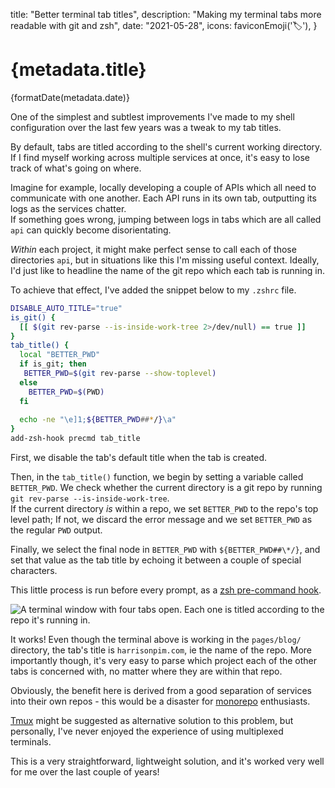 
  title: "Better terminal tab titles",
  description: "Making my terminal tabs more readable with git and zsh",
  date: "2021-05-28",
  icons: faviconEmoji('🏷️'),
}

# {metadata.title}

<time dateTime={metadata.date}>{formatDate(metadata.date)}</time>

One of the simplest and subtlest improvements I've made to my shell configuration over the last few years was a tweak to my tab titles.

By default, tabs are titled according to the shell's current working directory. If I find myself working across multiple services at once, it's easy to lose track of what's going on where.

Imagine for example, locally developing a couple of APIs which all need to communicate with one another. Each API runs in its own tab, outputting its logs as the services chatter.  
If something goes wrong, jumping between logs in tabs which are all called `api` can quickly become disorientating.

_Within_ each project, it might make perfect sense to call each of those directories `api`, but in situations like this I'm missing useful context. Ideally, I'd just like to headline the name of the git repo which each tab is running in.

To achieve that effect, I've added the snippet below to my `.zshrc` file.

```sh
DISABLE_AUTO_TITLE="true"
is_git() {
  [[ $(git rev-parse --is-inside-work-tree 2>/dev/null) == true ]]
}
tab_title() {
  local "BETTER_PWD"
  if is_git; then
   BETTER_PWD=$(git rev-parse --show-toplevel)
  else
    BETTER_PWD=$(PWD)
  fi
  
  echo -ne "\e]1;${BETTER_PWD##*/}\a"
}
add-zsh-hook precmd tab_title
```


First, we disable the tab's default title when the tab is created.

Then, in the `tab_title()` function, we begin by setting a variable called `BETTER_PWD`. We check whether the current directory is a git repo by running `git rev-parse --is-inside-work-tree`.  
If the current directory _is_ within a repo, we set `BETTER_PWD` to the repo's top level path; If not, we discard the error message and we set `BETTER_PWD` as the regular `PWD` output.

Finally, we select the final node in `BETTER_PWD` with `${BETTER_PWD##\*/}`, and set that value as the tab title by echoing it between a couple of special characters.

This little process is run before every prompt, as a [zsh pre-command hook](https://zsh.sourceforge.io/Doc/Release/Functions.html#Hook-Functions).

![A terminal window with four tabs open. Each one is titled according to the repo it's running in.](/images/better-terminal-tab-titles/screenshot.png)

It works! Even though the terminal above is working in the `pages/blog/` directory, the tab's title is `harrisonpim.com`, ie the name of the repo. More importantly though, it's very easy to parse which project each of the other tabs is concerned with, no matter where they are within that repo.

Obviously, the benefit here is derived from a good separation of services into their own repos - this would be a disaster for [monorepo](https://en.wikipedia.org/wiki/Monorepo) enthusiasts.

[Tmux](https://en.wikipedia.org/wiki/Tmux) might be suggested as alternative solution to this problem, but personally, I've never enjoyed the experience of using multiplexed terminals.

This is a very straightforward, lightweight solution, and it's worked very well for me over the last couple of years!
